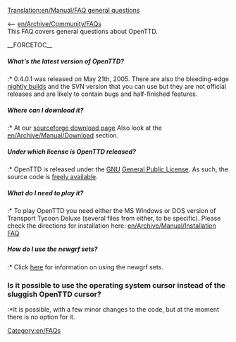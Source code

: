 [[Translation:en/Manual/FAQ general questions]]
[[Category:en/FAQs]]

<-- [[en/Archive/Community/FAQ]]s<br/>
This FAQ covers general questions about OpenTTD.

__FORCETOC__
=====What's the latest version of OpenTTD?=====
:* 0.4.0.1 was released on May 21th, 2005.  There are also the bleeding-edge [[en/Archive/Community/Nightly build|nightly builds]] and the SVN version that you can use but they are not official releases and are likely to contain bugs and half-finished features.

=====Where can I download it?=====
:* At our [http://sourceforge.net/project/showfiles.php?group_id=103924&package_id=111717 sourceforge download page] Also look at the [[en/Archive/Manual/Download]] section.
=====Under which license is OpenTTD released?=====
:* OpenTTD is released under the [http://www.gnu.org/ GNU] [http://www.gnu.org/copyleft/gpl.html General Public License].  As such, the source code is [[en/Development/FAQ development#how-can-i-obtain-the-source-code|freely available]].

=====What do I need to play it?=====
:* To play OpenTTD you need either the MS Windows or DOS version of Transport Tycoon Deluxe (several files from either, to be specific). Please check the directions for installation here: [[en/Archive/Manual/Installation FAQ]]

=====How do I use the newgrf sets?=====
:* Click [[en/Manual/NewGRF|here]] for information on using the newgrf sets.

=== Is it possible to use the operating system cursor instead of the sluggish OpenTTD cursor? ===

:*It is possible, with a few minor changes to the code, but at the moment there is no option for it.